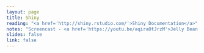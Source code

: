```yaml
---
layout: page
title: Shiny
reading: "<a href='http://shiny.rstudio.com/'>Shiny Documentation</a>"
notes: "Screencast - <a href='https://youtu.be/aqiraOtJrzM'>Jelly Bean app</a>"
slides: false
link: false
---
```

